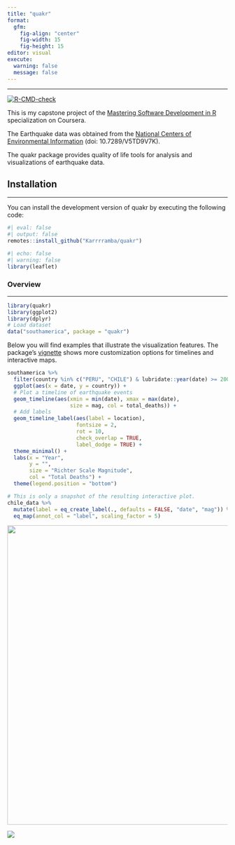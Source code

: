 ```yaml
---
title: "quakr"
format: 
  gfm:
    fig-align: "center"
    fig-width: 15
    fig-height: 15
editor: visual
execute: 
  warning: false
  message: false
---
```


------------------------------------------------------------------------

<!-- badges: start -->

[![R-CMD-check](https://github.com/Karrrramba/quakr/actions/workflows/R-CMD-check.yaml/badge.svg)](https://github.com/Karrrramba/quakr/actions/workflows/R-CMD-check.yaml)

<!-- badges: end -->

This is my capstone project of the [Mastering Software Development in R](https://www.coursera.org/specializations/r) specialization on Coursera.

The Earthquake data was obtained from the [National Centers of Environmental Information](https://www.ncei.noaa.gov/access/metadata/landing-page/bin/iso?id=gov.noaa.ngdc.mgg.hazards:G012153) (doi: 10.7289/V5TD9V7K).

The quakr package provides quality of life tools for analysis and visualizations of earthquake data.

## Installation

------------------------------------------------------------------------

You can install the development version of quakr by executing the following code:

```r
#| eval: false
#| output: false
remotes::install_github("Karrrramba/quakr")
```

```r
#| echo: false
#| warning: false
library(leaflet)
```

### Overview

------------------------------------------------------------------------

```r
library(quakr)
library(ggplot2)
library(dplyr)
# Load dataset
data("southamerica", package = "quakr")
```

Below you will find examples that illustrate the visualization features. The package's [vignette](https://github.com/Karrrramba/quakr/blob/master/vignettes/quakr.Rmd) shows more customization options for timelines and interactive maps.

```r
southamerica %>% 
  filter(country %in% c("PERU", "CHILE") & lubridate::year(date) >= 2000) %>%
  ggplot(aes(x = date, y = country)) +
  # Plot a timeline of earthquake events
  geom_timeline(aes(xmin = min(date), xmax = max(date), 
                    size = mag, col = total_deaths)) +
  # Add labels 
  geom_timeline_label(aes(label = location),
                      fontsize = 2,
                      rot = 10,
                      check_overlap = TRUE,
                      label_dodge = TRUE) +
  theme_minimal() +
  labs(x = "Year",
       y = "",
       size = "Richter Scale Magnitude",
       col = "Total Deaths") +
  theme(legend.position = "bottom")
```

```r
# This is only a snapshot of the resulting interactive plot.
chile_data %>% 
  mutate(label = eq_create_label(., defaults = FALSE, "date", "mag")) %>% 
  eq_map(annot_col = "label", scaling_factor = 5)
```

![](README_files/figure-commonmark/leaflet_map_1.png){fig-align="center" width="683"}

![](README_files/figure-commonmark/leaflet_map_2.png){fig-align="center"}

